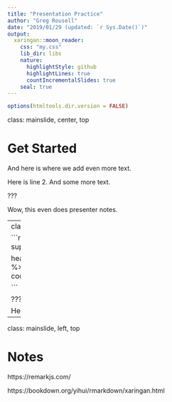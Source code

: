 ```yaml
---
title: "Presentation Practice"
author: "Greg Rousell"
date: "2019/01/29 (updated: `r Sys.Date()`)"
output:
  xaringan::moon_reader:
    css: "my.css"
    lib_dir: libs
    nature:
      highlightStyle: github
      highlightLines: true
      countIncrementalSlides: true
    seal: true
---
```

```r
options(htmltools.dir.version = FALSE)
```
class: mainslide, center, top

# Get Started

And here is where we add even more text. 

Here is line 2. And some more text. 

???

Wow, this even does presenter notes. 


---
class: mainslide, left, top
# R Plot

```r

suppressPackageStartupMessages(library(tidyverse))

head(mtcars) %>%
  mutate (Car = row.names(.)) %>%
  ggplot (aes (x = Car, y = mpg)) + 
  geom_col() +
  coord_flip()



  
```

???

Here we can see a nifty R chart.
---
class: mainslide, left, top

# Notes

https://remarkjs.com/

https://bookdown.org/yihui/rmarkdown/xaringan.html



